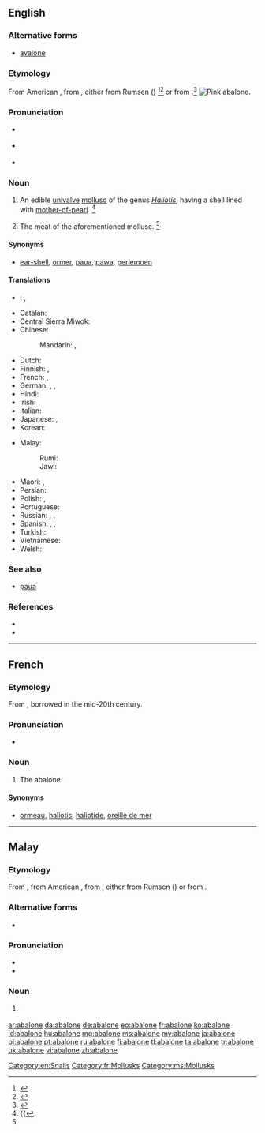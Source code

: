{{also|Abalone}}
==English==
{{was wotd|2006|December|30}}

===Alternative forms===
* [[avalone]] {{qualifier|obsolete}}

===Etymology===

From American {{etyl|es|en}} {{term|abulón|lang=es}}, from {{etyl|es|en}} {{term|aulone|lang=es}}, either from Rumsen ({{etyl|css|en}}) {{term|aulun|aūlun|red abalone|lang=css}}<ref>{{R:Dictionary.com}}</ref><ref>{{R:Merriam Webster Online}}</ref> or from {{etyl|shh|en}} {{term|aulun|aūlun|red abalone|lang=shh}}.<ref name=SOED>{{R:SOED5|page=2}}</ref>
[[Image:Pinkabalone_300.jpg|thumb|right|Pink abalone.]]

===Pronunciation===
* {{a|RP}} {{IPA|/æb.əˈləʊ.ni/}}
* {{a|GenAm}} {{IPA|/æb.əˈloʊ.ni/}}
* {{audio|en-us-abalone.ogg|Audio (US)|lang=en}}

===Noun===
{{en-noun|-|s}}

# {{context|US|Australia|lang=en}} An edible [[univalve]] [[mollusc]] of the genus ''[[Haliotis]]'', having a shell lined with [[mother-of-pearl]]. {{defdate|Mid 19<sup>th</sup> century.}}<ref name=SOED>{{{{R:SOED5|page=1}}</ref>
# {{context|US|Australia|lang=en}} The meat of the aforementioned mollusc. {{defdate|Mid 19<sup>th</sup> century.}}<ref name=SOED/>

====Synonyms====
* {{qualifier|UK}} [[ear-shell]], {{qualifier|Guernsey}} [[ormer]], {{qualifier|New Zealand}} [[paua]], [[pawa]], {{qualifier|South Africa}} [[perlemoen]]

====Translations====
{{trans-top|edible univalve mollusc}}
* {{ttbc|br}}: {{t|br|ourmel}}, {{qualifier|collective noun}} {{t+|br|ourmelenn|f}}
* Catalan: {{t|ca|orella de mar|f}}
* Central Sierra Miwok: {{t|csm|hásˑyny-}}
* Chinese:
*: Mandarin: {{t|cmn|鮑魚|sc=Hani}}, {{t+|cmn|鲍鱼|tr=bàoyú|sc=Hani}}
* Dutch: {{t|nl|zeeoor}}
* Finnish: {{t+|fi|merikorva}}, {{t+|fi|abaloni}}
* French: {{t+|fr|ormeau|m}}, {{t+|fr|haliotide|f}}
* German: {{t+|de|Abalone|f}}, {{t|de|Meerohr|n}}, {{t+|de|Seeohr|n}}
* Hindi: {{t|hi|कर्णशुक्ति|f|tr=karṇaśukti|sc=Deva}}
* Irish: {{t|ga|cluas mhara|f}}
* Italian: {{t|it|abalone}}
* Japanese: {{t+|ja|鮑|tr=[[あわび]], awabi|sc=Jpan}}, {{t|ja|アワビ|tr=awabi|sc=Jpan}}
* Korean: {{t+|ko|전복|tr=jeonbok|sc=Kore}}
{{trans-mid}}
* Malay:
*: Rumi: {{t+|ms|abalone}}
*: Jawi: {{t|ms|ابالوني|sc=Arab}}
* Maori: {{t|mi|pāua}}, {{t|mi|marapeka}}
* Persian: {{t|fa|گوش دریا|tr=guš daryā|sc=fa-Arab}}
* Polish: {{t|pl|słuchotka|f}}, {{t|pl|ucho morskie|n}}
* Portuguese: {{t+|pt|haliote|m}}
* Russian: {{t|ru|абалон|m|tr=abalón|sc=Cyrl}}, {{t|ru|галиотис|m|tr=galiótis|sc=Cyrl}}, {{t|ru|морское ушко|n|tr=morskóje úško|sc=Cyrl}}
* Spanish: {{t|es|oreja de mar|f}}, {{t+|es|abulón|m}}, {{t+|es|loco|m}}
* Turkish: {{t+|tr|denizkulağı}}
* Vietnamese: {{t|vi|bào ngư}}
* Welsh: {{t|cy|clust fôr|f}}
{{trans-bottom}}

===See also===
* [[paua]] {{pos_n}}

===References===
<references/>
{{wikisource1911Enc|Abalone}}
* {{pedialite|Abalone}}
* {{R:OneLook}}

[[Category:en:Snails]]

----

==French==

===Etymology===
From {{etyl|en|fr}}, borrowed in the mid-20th century.

===Pronunciation===
* {{IPA|lang=fr|/abalɔn/}}

===Noun===
{{fr-noun|m}}

# {{context|gastronomy|uncommon|lang=fr}} The abalone.

====Synonyms====
* {{sense|more usual terms for "abalone"}} [[ormeau]], [[haliotis]], [[haliotide]], [[oreille de mer]]

[[Category:fr:Mollusks]]

----

==Malay==

===Etymology===
From {{etyl|en|ms}} {{term|abalone|lang=en}}, from American {{etyl|es|ms}} {{term|abulón|lang=es}}, from {{etyl|es|ms}} {{term|aulone|lang=es}}, either from Rumsen ({{etyl|css|ms}}) {{term|aulun|aūlun|red abalone|lang=css}} or from {{etyl|shh|ms}} {{term|aulun|aūlun|red abalone|lang=shh}}.

===Alternative forms===
* {{l|ms|ابالوني|sc=Arab}}

===Pronunciation===
* {{IPA|[abalone]|lang=ms}}
* {{rhymes|ne|e|lang=ms}}

===Noun===
{{head|ms|noun|Jawi spelling|ابالوني|plural|abalone-abalone}}

# {{l/en|abalone}} {{gloss|edible univalve mollusc}}

[[Category:ms:Mollusks]]

[[ar:abalone]]
[[da:abalone]]
[[de:abalone]]
[[eo:abalone]]
[[fr:abalone]]
[[ko:abalone]]
[[id:abalone]]
[[hu:abalone]]
[[mg:abalone]]
[[ms:abalone]]
[[my:abalone]]
[[ja:abalone]]
[[pl:abalone]]
[[pt:abalone]]
[[ru:abalone]]
[[fi:abalone]]
[[tl:abalone]]
[[ta:abalone]]
[[tr:abalone]]
[[uk:abalone]]
[[vi:abalone]]
[[zh:abalone]]